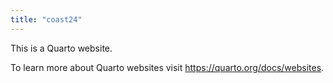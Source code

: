 ```yaml
---
title: "coast24"
---
```


This is a Quarto website.

To learn more about Quarto websites visit <https://quarto.org/docs/websites>.
